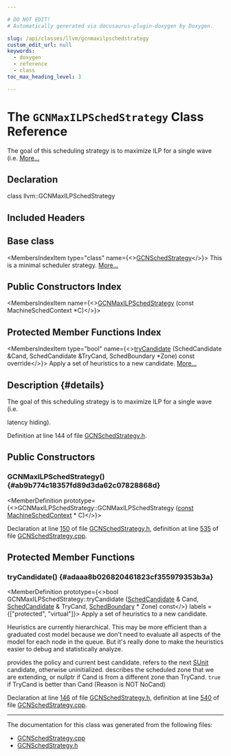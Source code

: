 ```yaml
---

# DO NOT EDIT!
# Automatically generated via docusaurus-plugin-doxygen by Doxygen.

slug: /api/classes/llvm/gcnmaxilpschedstrategy
custom_edit_url: null
keywords:
  - doxygen
  - reference
  - class
toc_max_heading_level: 3

---
```





# The `GCNMaxILPSchedStrategy` Class Reference

<DoxygenPage pluginConfig={pluginConfig}>

The goal of this scheduling strategy is to maximize ILP for a single wave (i.e. <a href="#details">More...</a>

## Declaration

<CodeBlock>class llvm::GCNMaxILPSchedStrategy</CodeBlock>

## Included Headers

<IncludesList>
<IncludesListItem
  filePath="Target/AMDGPU/GCNSchedStrategy.h"
  permalink="/docs/api/files/lib/lib/target/lib/target/amdgpu/gcnschedstrategy-h"
  isLocal="true" />
</IncludesList>

## Base class

<MembersIndex>

<MembersIndexItem
  type="class"
  name={<><a href="/docs/api/classes/llvm/gcnschedstrategy">GCNSchedStrategy</a></>}>
This is a minimal scheduler strategy. <a href="/docs/api/classes/llvm/gcnschedstrategy/#details">More...</a>
</MembersIndexItem>

</MembersIndex>

## Public Constructors Index

<MembersIndex>

<MembersIndexItem
  name={<><a href="#ab9b774c18357fd89d3da62c07828868d">GCNMaxILPSchedStrategy</a> (const MachineSchedContext &#42;C)</>}>
</MembersIndexItem>

</MembersIndex>

## Protected Member Functions Index

<MembersIndex>

<MembersIndexItem
  type="bool"
  name={<><a href="#adaaa8b026820461823cf355979353b3a">tryCandidate</a> (SchedCandidate &amp;Cand, SchedCandidate &amp;TryCand, SchedBoundary &#42;Zone) const override</>}>
Apply a set of heuristics to a new candidate. <a href="#adaaa8b026820461823cf355979353b3a">More...</a>
</MembersIndexItem>

</MembersIndex>

## Description {#details}

The goal of this scheduling strategy is to maximize ILP for a single wave (i.e.

latency hiding).

Definition at line 144 of file <a href="/docs/api/files/lib/lib/target/lib/target/amdgpu/gcnschedstrategy-h">GCNSchedStrategy.h</a>.

<SectionDefinition>

## Public Constructors

### GCNMaxILPSchedStrategy() {#ab9b774c18357fd89d3da62c07828868d}

<MemberDefinition
  prototype={<>GCNMaxILPSchedStrategy::GCNMaxILPSchedStrategy (<a href="/docs/api/files/lib/lib/target/lib/target/aarch64/aarch64promoteconstant-cpp/#a90f8350fecae261c25be85d38b451bff">const</a> <a href="/docs/api/structs/llvm/machineschedcontext">MachineSchedContext</a> &#42; C)</>}>

Declaration at line <a href="/docs/api/files/lib/lib/target/lib/target/amdgpu/gcnschedstrategy-h/#l00150">150</a> of file <a href="/docs/api/files/lib/lib/target/lib/target/amdgpu/gcnschedstrategy-h">GCNSchedStrategy.h</a>, definition at line <a href="/docs/api/files/lib/lib/target/lib/target/amdgpu/gcnschedstrategy-cpp/#l00535">535</a> of file <a href="/docs/api/files/lib/lib/target/lib/target/amdgpu/gcnschedstrategy-cpp">GCNSchedStrategy.cpp</a>.
</MemberDefinition>

</SectionDefinition>

<SectionDefinition>

## Protected Member Functions

### tryCandidate() {#adaaa8b026820461823cf355979353b3a}

<MemberDefinition
  prototype={<>bool GCNMaxILPSchedStrategy::tryCandidate (<a href="/docs/api/structs/llvm/genericschedulerbase/schedcandidate">SchedCandidate</a> &amp; Cand, <a href="/docs/api/structs/llvm/genericschedulerbase/schedcandidate">SchedCandidate</a> &amp; TryCand, <a href="/docs/api/classes/llvm/schedboundary">SchedBoundary</a> &#42; Zone) const</>}
  labels = {["protected", "virtual"]}>
Apply a set of heuristics to a new candidate.

Heuristics are currently hierarchical. This may be more efficient than a graduated cost model because we don&#39;t need to evaluate all aspects of the model for each node in the queue. But it&#39;s really done to make the heuristics easier to debug and statistically analyze.


<ParametersList title="Parameters">
<ParametersListItem name="Cand">provides the policy and current best candidate.</ParametersListItem>
<ParametersListItem name="TryCand">refers to the next <a href="/docs/api/classes/llvm/sunit">SUnit</a> candidate, otherwise uninitialized.</ParametersListItem>
<ParametersListItem name="Zone">describes the scheduled zone that we are extending, or nullptr if Cand is from a different zone than TryCand.</ParametersListItem>
</ParametersList>

<SectionUser title="Returns">
<code>true</code> if TryCand is better than Cand (Reason is NOT NoCand)
</SectionUser>

Declaration at line <a href="/docs/api/files/lib/lib/target/lib/target/amdgpu/gcnschedstrategy-h/#l00146">146</a> of file <a href="/docs/api/files/lib/lib/target/lib/target/amdgpu/gcnschedstrategy-h">GCNSchedStrategy.h</a>, definition at line <a href="/docs/api/files/lib/lib/target/lib/target/amdgpu/gcnschedstrategy-cpp/#l00540">540</a> of file <a href="/docs/api/files/lib/lib/target/lib/target/amdgpu/gcnschedstrategy-cpp">GCNSchedStrategy.cpp</a>.
</MemberDefinition>

</SectionDefinition>

<hr/>

The documentation for this class was generated from the following files:

<ul>
<li><a href="/docs/api/files/lib/lib/target/lib/target/amdgpu/gcnschedstrategy-cpp">GCNSchedStrategy.cpp</a></li>
<li><a href="/docs/api/files/lib/lib/target/lib/target/amdgpu/gcnschedstrategy-h">GCNSchedStrategy.h</a></li>
</ul>

</DoxygenPage>
